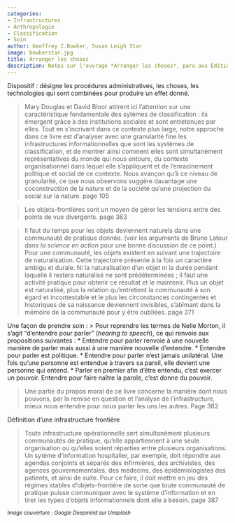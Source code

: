 ```yaml
---
categories:
- Infrastructures
- Anthropologie
- Classification
- Soin
author: Geoffrey C.Bowker, Susan Leigh Star
image: bowkerstar.jpg
title: Arranger les choses
description: Notes sur l'ouvrage *Arranger les choses*, paru aux Éditions de l’EHESS en 2023
---
```


Dispositif : désigne les procédures administratives, les choses, les technologies qui sont combinées pour produire un effet donné.

> Mary Douglas et David Bloor attirent ici l'attention sur une caractéristique fondamentale des sytèmes de classification : ils émergent grâce à des institutions sociales et sont entretenues par elles. Tout en s'incrivant dans ce contexte plus large, notre approche dans ce livre est d'analyser avec une granularité fine les infrastructures informationnelles que sont les systèmes de classification, et de montrer ainsi comment elles sont simultanément représentatives du monde qui nous entoure, du contexte organisationnel dans lequel elle s'appliquent et de l'enracinement politique et social de ce contexte. Nous avançon qu'à ce niveau de granularité, ce que nous observons suggère davantage une coconstruction de la nature et de la société qu'une projection du social sur la nature. page 105

> Les objets-frontières sont un moyen de gérer les tensions entre des points de vue divergents. page 363

> Il faut du temps pour les objets deviennent naturels dans une communauté de pratique donnée. (voir les arguments de Bruno Latour dans _la science en action_ pour une bonne discussion de ce point.) Pour une communauté, les objets existent en suivant une trajectoire de naturalisation. Cette trajectoire présente à la fois un caractère ambigu et durale. Ni la naturalisation d'un objet ni la durée pendant laquelle il restera naturalisé ne sont prédéterminées ; il faut une activité pratique pour obtenir ce résultat et le maintenir. Plus un objet est naturalisé, plus la relation qu'entretient la communauté à son égard et incontestable et le plus les circonstances contingentes et historiques de sa naissance deviennent invisibles, s'abîmant dans la mémoire de la communauté pour y être oubliées. page 371

Une façon de prendre soin : 
> Pour reprendre les termes de Nelle Morton, il s'agit "d'entendre pour parler" (_hearing to speech_), ce qui renvoie aux propositions suivantes : 
* Entendre pour parler renvoie à une nouvelle manière de parler mais aussi à une manière nouvelle d'entendre.
* Entendre pour parler est politique.
* Entendre pour parler n'est jamais unilatéral. Une fois qu'une personne est entendue à travers sa pareil, elle devient une personne qui entend.
* Parler en premier afin d'être entendu, c'est exercer un pouvoir. Entendre pour faire naître la parole, c'est donne du pouvoir.

> Une partie du propos moral de ce livre concerne la manière dont nous pouvons, par la remise en question et l'analyse de l'infrastructure, mieux nous entendre pour nous parler les uns les autres. Page 382

Définition d'une infrastructure frontière

> Toute infrastructure opérationnelle sert simultanèment plusieurs communautés de pratique, qu'elle appartiennent à une seule organisation ou qu'elles soient réparties entre plusieurs organisations. Un sytème d'information hospitalier, par exemple, doit répondre aux agendas conjoints et séparés des infirmières, des archivistes, des agences gouvernementales, des médecins, des épidémiologistes des patients, et ainsi de suite. Pour ce faire, il doit mettre en jeu des régimes stables d'objets-frontière de sorte que toute communauté de pratique puisse communiquer avec le système d'information et en tirer les types d'objets informationnels dont elle a besoin. page 387

~*Image couverture : Google Deepmind sur Unsplash*~